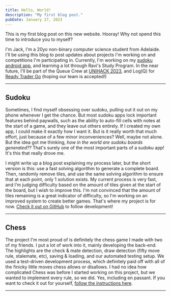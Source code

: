 ```yaml
---
title: Hello, World!
description: "My first blog post."
pubDate: January 27, 2023
---
```


This is my first blog post on this new website. Hooray! Why not spend this time to introduce you to myself? 

I'm Jack, I'm a 20yo non-binary computer science student from Adelaide. I'll be using this blog to post updates about projects I'm working on and
competitions I'm participating in. 
Currently, I'm working on my [sudoku android app](https://github.com/mortonjack/sudoku 'Sudoku Repo'), and learning a lot through Ravi's Study Program. 
In the near future, I'll be part of the Queue Crew at [UNIHACK 2023](unihack.net/ 'UNIHACK'), and Log(Q) for [Ready Trader Go](https://readytradergo.optiver.com/ 'Ready Trader Go') (hoping our team is accepted!)


---

## Sudoku
Sometimes, I find myself obsessing over sudoku, pulling out it out on my phone whenever I get the chance. But most sudoku apps lock important features
behind paywalls, such as the ability to auto-fill cells with notes at the start of a game, and they leave out others entirely. If I created my own app,
I could make it exactly how I want it. But is it really worth that much effort, just because of a few minor inconveniences? Well, maybe not alone. But
the idea got me thinking, _how in the world are sudoku boards generated??_ That's surely one of the most important parts of a sudoku app! It's this that
really drove me. 

<BlogImage src={SudokuSmall} alt="Screenshot of my Sudoku Android App, showing a game-in-progress." />

I might write up a blog post explaining my process later, but the short version is this: use a fast solving algorithm to generate a complete board. 
Then, randomly remove tiles, and use the same solving algorithm to ensure that at each point, only 1 solution exists. My current process is very fast,
and I'm judging difficulty based on the amount of tiles given at the start of the board, but I wish to improve this. I'm not convinced that the
amount of tiles remaining is a great indicator of difficulty, so I'm working on an improved system to create better games. That's where my project is
for now. [Check it out on GitHub](https://github.com/mortonjack/sudoku 'Sudoku Repo') to follow development!

---

## Chess
The project I'm most proud of is definitely the chess game I made with two of my friends. I put a lot of work into it, mainly developing the back-end. 
The highlights are the check & mate detection, draw detection (fifty move rule, stalemate, etc), saving & loading, and our automated testing setup. We used a
test-driven development process, which definitely paid off with all of the finicky little moves chess allows or disallows. I had no idea how complicated
Chess was before I started working on this project, but we wanted to implement every rule, so we did. Yes, including en passant. If you want to check it out
for yourself, [follow the instructions here](https://github.com/mortonjack/chess-oop 'Chess Repo').

<BlogImage src={Checkmate} alt="Screenshot of our chess game's GUI" />

---